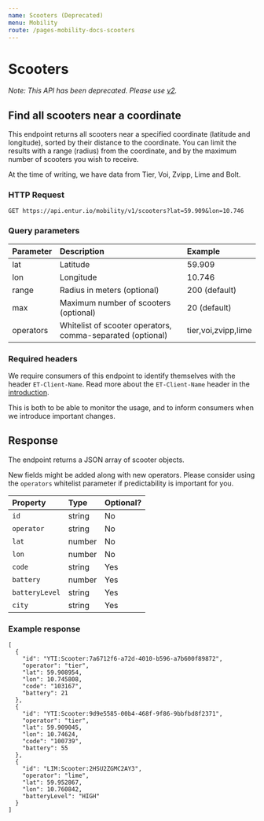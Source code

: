 ```yaml
---
name: Scooters (Deprecated)
menu: Mobility
route: /pages-mobility-docs-scooters
---
```


# Scooters

*Note: This API has been deprecated. Please use [v2](/pages-mobility-docs-mobility-v2).*

## Find all scooters near a coordinate
This endpoint returns all scooters near a specified coordinate (latitude and longitude),
sorted by their distance to the coordinate. You can limit the results with a range (radius)
from the coordinate, and by the maximum number of scooters you wish to receive.

At the time of writing, we have data from Tier, Voi, Zvipp, Lime and Bolt.

### HTTP Request
`GET https://api.entur.io/mobility/v1/scooters?lat=59.909&lon=10.746`

<ExpandablePanel title="Try it!">
    <RestTester
        url="https://api.entur.io/mobility/v1/scooters"
        queryParameters={[
            { name: 'lat', type: 'number', defaultValue: '59.909' },
            { name: 'lon', type: 'number', defaultValue: '10.746' },
        ]}
    />
</ExpandablePanel>

### Query parameters
| Parameter | Description                                                | Example             |
|:--------- |:-----------------------------------------------------------|:--------------------|
| lat       | Latitude                                                   | 59.909              |
| lon       | Longitude                                                  | 10.746              |
| range     | Radius in meters (optional)                                | 200 (default)       |
| max       | Maximum number of scooters (optional)                      | 20 (default)        |
| operators | Whitelist of scooter operators, comma-separated (optional) | tier,voi,zvipp,lime |

### Required headers
We require consumers of this endpoint to identify themselves with the header `ET-Client-Name`.
Read more about the `ET-Client-Name` header in the  [introduction](/pages-intro-authentication).

This is both to be able to monitor the usage, and to inform consumers when we introduce important changes.

## Response

The endpoint returns a JSON array of scooter objects.

New fields might be added along with new operators. Please consider using the `operators` whitelist parameter if predictability is important for you.

| Property       | Type   | Optional? |
|:---------------|:-------|:----------|
| `id`           | string | No        |
| `operator`     | string | No        |
| `lat`          | number | No        |
| `lon`          | number | No        |
| `code`         | string | Yes       |
| `battery`      | number | Yes       |
| `batteryLevel` | string | Yes       |
| `city`         | string | Yes       |

### Example response
```
[
  {
    "id": "YTI:Scooter:7a6712f6-a72d-4010-b596-a7b600f89872",
    "operator": "tier",
    "lat": 59.908954,
    "lon": 10.745808,
    "code": "103167",
    "battery": 21
  },
  {
    "id": "YTI:Scooter:9d9e5585-00b4-468f-9f86-9bbfbd8f2371",
    "operator": "tier",
    "lat": 59.909045,
    "lon": 10.74624,
    "code": "100739",
    "battery": 55
  },
  {
    "id": "LIM:Scooter:2HSU2ZGMC2AY3",
    "operator": "lime",
    "lat": 59.952867,
    "lon": 10.760842,
    "batteryLevel": "HIGH"
  }
]
```
